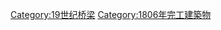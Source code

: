 {{Commonscat|Bridges completed in 1806}}
{{Cat nav 10years|19世纪桥梁|1806||年完工橋梁}}

[[Category:19世纪桥梁|Category:19世纪桥梁]]
[[Category:1806年完工建築物|Category:1806年完工建築物]]